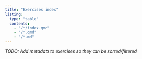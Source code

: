 ```yaml
---
title: "Exercises index"
listing:
  type: "table"
  contents:
    - "/*/index.qmd"
    - "/*.qmd"
    - "/*.md"
---
```


_TODO: Add metadata to exercises so they can be sorted/filtered_
